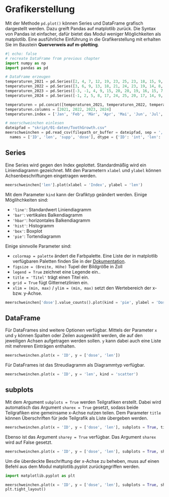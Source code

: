 # Grafikerstellung
Mit der Methode `pd.plot()` können Series und DataFrame grafisch dargestellt werden. Dazu greift Pandas auf matplotlib zurück. Die Syntax von Pandas ist einfacher, dafür bietet das Modul weniger Möglichkeiten als matplotlib. Eine ausführliche Einführung in die Grafikerstellung mit erhalten Sie im Baustein **Querverweis auf m-plotting**.

```python
#| echo: false
# recreate DataFrame from previous chapter
import numpy as np
import pandas as pd

# DataFrame erzeugen
temperaturen_2021 = pd.Series([2, 4, 7, 12, 19, 23, 25, 23, 18, 15, 9, 5])
temperaturen_2022 = pd.Series([3, 6, 9, 13, 18, 21, 24, 23, 19, 14, 8, 4])
temperaturen_2023 = pd.Series([-3, -1, 4, 9, 15, 20, 20, 19, 16, 15, 7, 6])
temperaturen_2024 = pd.Series([-1, 2, 5, 8, 17, 24, 25, 20, 17, 14, 9, 2])

temperaturen = pd.concat([temperaturen_2021, temperaturen_2022, temperaturen_2023, temperaturen_2024], axis = 1)
temperaturen.columns = [2021, 2022, 2023, 2024]
temperaturen.index = ['Jan', 'Feb', 'Mär', 'Apr', 'Mai', 'Jun', 'Jul', 'Aug', 'Sep', 'Okt', 'Nov', 'Dez']

# meerschweinchen einlesen
dateipfad = "skript/01-daten/ToothGrowth.csv"
meerschweinchen = pd.read_csv(filepath_or_buffer = dateipfad, sep = ',', header = 0, \
  names = ['ID', 'len', 'supp', 'dose'], dtype = {'ID': 'int', 'len': 'float', 'dose': 'float', 'supp': 'category'})
```

## Series
Eine Series wird gegen den Index geplottet. Standardmäßig wird ein Liniendiagramm gezeichnet. Mit den Parametern `xlabel` und `ylabel` können Achsenbeschriftungen eingetragen werden.

```python
meerschweinchen['len'].plot(xlabel = 'Index', ylabel = 'len')
```

Mit dem Parameter `kind` kann der Grafiktyp geändert werden. Einige Möglihchkeiten sind:

  - `'line'`: Standardwert Liniendiagramm
  - `'bar'`: vertikales Balkendiagramm
  - `'hbar'`: horizontales Balkendiagramm
  - `'hist'`: Histogramm
  - `'box'`: Boxplot
  - `'pie'`: Tortendiagramm

Einige sinnvolle Parameter sind:

  - `colormap = palette` ändert die Farbpalette. Eine Liste der in matplotlib verfügbaren Paletten finden Sie in der [Dokumentation](https://matplotlib.org/stable/users/explain/colors/colormaps.html).
  - `figsize = (Breite, Höhe)` Tupel der Bildgröße in Zoll
  - `legend = True` zeichnet eine Legende ein..
  - `title = 'Titel'` trägt einen Titel ein.
  - `grid = True` fügt Gitternetzlinien ein.
  - `xlim = (min, max)` / `ylim = (min, max)` setzt den Wertebereich der x- bzw. y-Achse.

```python
meerschweinchen['dose'].value_counts().plot(kind = 'pie', ylabel = 'Dosis', colormap = 'Blues', figsize = (6, 6), legend = True, title = 'Tortendiagramm der Dosis Vitamin C')
```

## DataFrame
Für DataFrames sind weitere Optionen verfügbar. Mittels der Parameter `x` und `y` können Spalten oder Zeilen ausgewählt werden, die auf den jeweiligen Achsen aufgetragen werden sollen. `y` kann dabei auch eine Liste mit mehreren Einträgen enthalten.

```python
meerschweinchen.plot(x = 'ID', y = ['dose', 'len'])
```

Für DataFrames ist das Streudiagramm als Diagrammtyp verfügbar.

```python
meerschweinchen.plot(x = 'ID', y = 'len', kind = 'scatter')
```

## subplots
Mit dem Argument `subplots = True` werden Teilgrafiken erstellt. Dabei wird automatisch das Argument `sharex = True` gesetzt, sodass beide Teilgrafiken eine gemeinsame x-Achse nutzen teilen. Dem Parameter `title` können Überschriften für jede Teilgrafik als Liste übergeben werden.
```python
meerschweinchen.plot(x = 'ID', y = ['dose', 'len'], subplots = True, title = ['Vitamin C Dosis', 'Länge zahnbildender Zellen']);
```

Ebenso ist das Argument `sharey = True` verfügbar. Das Argument `sharex` wird auf False gesetzt.
```python
meerschweinchen.plot(x = 'ID', y = ['dose', 'len'], subplots = True, sharex = False, sharey = True, title = ['Vitamin C Dosis', 'Länge zahnbildender Zellen']);
```

Um die überdeckte Beschriftung der x-Achse zu beheben, muss auf einen Befehl aus dem Modul matplotlib.pyplot zurückgegriffen werden.
```python
import matplotlib.pyplot as plt

meerschweinchen.plot(x = 'ID', y = ['dose', 'len'], subplots = True, sharex = False, sharey = True, title = ['Vitamin C Dosis', 'Länge zahnbildender Zellen']);
plt.tight_layout()
```
